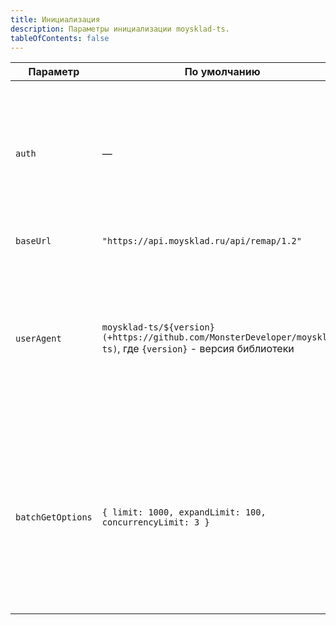 ```yaml
---
title: Инициализация
description: Параметры инициализации moysklad-ts.
tableOfContents: false
---
```


| Параметр          | По умолчанию                                                                                                      | Описание                                                                                                                                                                                                                                                                         |
|-------------------|-------------------------------------------------------------------------------------------------------------------|----------------------------------------------------------------------------------------------------------------------------------------------------------------------------------------------------------------------------------------------------------------------------------|
| `auth`            | —                                                                                                                 | Может быть либо `{ token: string }` для аутентификации по токену, либо `{ login: string, password: string }` для HTTP Basic Auth. (см. [Moysklad Docs](https://github.com/wmakeev/moysklad#%D0%B0%D1%83%D1%82%D0%B5%D0%BD%D1%82%D0%B8%D1%84%D0%B8%D0%BA%D0%B0%D1%86%D0%B8%D1%8F) |
| `baseUrl`         | `"https://api.moysklad.ru/api/remap/1.2"`                                                                         | Базовый URL API МойСклад.                                                                                                                                                                                                                                                        |
| `userAgent`       | `moysklad-ts/${version} (+https://github.com/MonsterDeveloper/moysklad-ts)`, где `{version}`  - версия библиотеки | Содержимое заголовка "User-Agent" при выполнении запроса. Удобно использовать для контроля изменений через API на вкладке "Аудит".                                                                                                                                               |
| `batchGetOptions` | `{ limit: 1000, expandLimit: 100, concurrencyLimit: 3 }`                                                          | Опции для получения всех сущностей из API (метод `.all()`). Устанавливает ограничения на размер запросов с `expand` и без него, а также ограничение на количество одновременных запросов.                                                                                        |